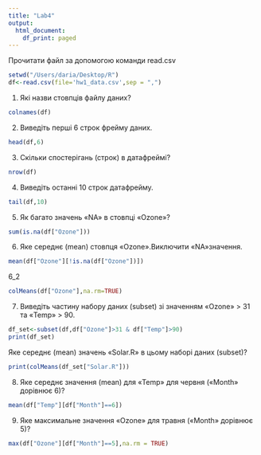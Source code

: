 ```yaml
---
title: "Lab4"
output:
  html_document:
    df_print: paged
---
```


 
Прочитати файл за допомогою команди read.csv
```r
setwd("/Users/daria/Desktop/R")
df<-read.csv(file='hw1_data.csv',sep = ",")
```

1. Які назви стовпців файлу даних?
```r
colnames(df)
```
2. Виведіть перші 6 строк фрейму даних.
```r
head(df,6)
```
3. Скільки спостерігань (строк) в датафреймі?

```r
nrow(df)
```

4. Виведіть останні 10 строк датафрейму.
```r
tail(df,10)
```
5. Як багато значень «NA» в стовпці «Ozone»?

```r
sum(is.na(df["Ozone"]))
```

6. Яке середнє (mean) стовпця «Ozone».Виключити «NA»значення.

```r
mean(df["Ozone"][!is.na(df["Ozone"])])
```
6_2
```r
colMeans(df["Ozone"],na.rm=TRUE)
```
7. Виведіть частину набору даних (subset) зі значенням «Ozone» > 31 та
«Temp» > 90. 

```r
df_set<-subset(df,df["Ozone"]>31 & df["Temp"]>90)
print(df_set)
```
Яке середнє (mean) значень «Solar.R» в цьому наборі даних
(subset)?
```r
print(colMeans(df_set["Solar.R"]))
```
8. Яке середнє значення (mean) для «Temp» для червня («Month» дорівнює 6)?
```r
mean(df["Temp"][df["Month"]==6])
```
9. Яке максимальне значення «Ozone» для травня («Month» дорівнює 5)?

```r
max(df["Ozone"][df["Month"]==5],na.rm = TRUE)
```

